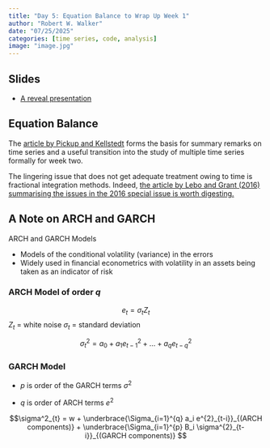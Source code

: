 ```yaml
---
title: "Day 5: Equation Balance to Wrap Up Week 1"
author: "Robert W. Walker"
date: "07/25/2025"
categories: [time series, code, analysis]
image: "image.jpg"
---
```


## Slides

- [A reveal presentation](https://robertwwalker.github.io/Essex-slides/ESSSSDA252W-Day5/)

## Equation Balance

The [article by Pickup and Kellstedt](https://www.cambridge.org/core/journals/political-analysis/article/abs/balance-as-a-preestimation-test-for-time-series-analysis/41D4D675F25E087A142CB04F27634CC1) forms the basis for summary remarks on time series and a useful transition into the study of multiple time series formally for week two.

The lingering issue that does not get adequate treatment owing to time is fractional integration methods.  Indeed, [the article by Lebo and Grant (2016) summarising the issues in the 2016 special issue is worth digesting.](https://www.cambridge.org/core/journals/political-analysis/article/abs/equation-balance-and-dynamic-political-modeling/A6EBC3D683502460B9D7C1BE2B64C5F4)

## A Note on ARCH and GARCH

ARCH and GARCH Models 

- Models of the conditional volatility (variance) in the errors
- Widely used in financial econometrics with volatility in an assets being taken as an indicator of risk

### ARCH Model of order $q$

$$
e_t = \sigma_t Z_t
$$
$Z_t$ = white noise
$\sigma_t$ = standard deviation

$$
\sigma^{2}_t = a_0 + a_1e^{2}_{t-1} + \ldots + a_{q}e^{2}_{t-q}
$$

### GARCH Model

- $p$ is order of the GARCH terms $\sigma^2$

- $q$ is order of ARCH terms $e^2$

$$\sigma^2_{t} = w + \underbrace{\Sigma_{i=1}^{q} a_i e^{2}_{t-i}}_{(ARCH components)} + \underbrace{\Sigma_{i=1}^{p} B_i \sigma^{2}_{t-i}}_{(GARCH components)}
$$
